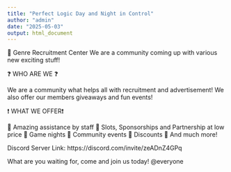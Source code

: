 ```yaml
---
title: "Perfect Logic Day and Night in Control"
author: "admin"
date: "2025-05-03"
output: html_document
---
```


📜 Genre Recruitment Center
We are a community coming up with various new exciting stuff! 

❓ WHO ARE WE ❓ 

We are a community what helps all with recruitment and advertisement! We also offer our members giveaways and fun events!

❗ WHAT WE OFFER❗ 

📍 Amazing assistance by staff
📍 Slots, Sponsorships and Partnership at low price
📍 Game nights
📍 Community events
📍 Discounts
📍 And much more!

Discord Server Link: https://discord.com/invite/zeADnZ4GPq

What are you waiting for, come and join us today!
@everyone